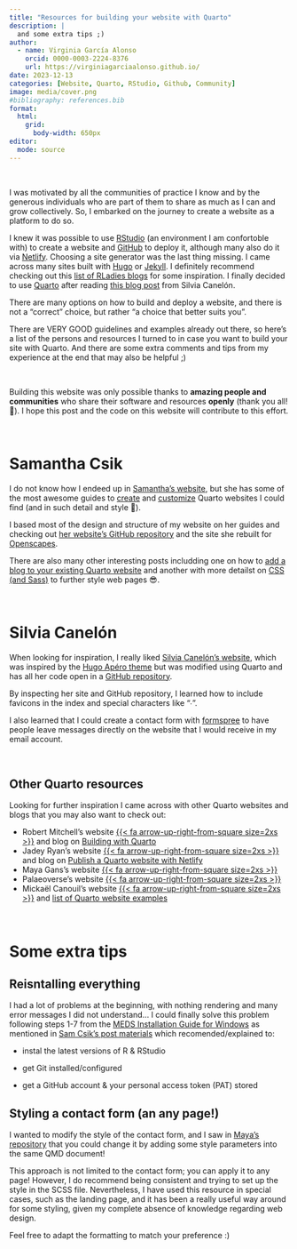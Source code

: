 ```yaml
---
title: "Resources for building your website with Quarto"
description: |
  and some extra tips ;)
author:
  - name: Virginia García Alonso 
    orcid: 0000-0003-2224-8376
    url: https://virginiagarciaalonso.github.io/
date: 2023-12-13
categories: [Website, Quarto, RStudio, Github, Community]
image: media/cover.png
#bibliography: references.bib
format:
  html:
    grid:
      body-width: 650px
editor: 
  mode: source
---
```


<br>

I was motivated by all the communities of practice I know and by the generous individuals who are part of them to [share]{.bold} as much as I can [and grow collectively]{.bold}. So, I embarked on the journey to create a website as a platform to do so.

I knew it was possible to use [RStudio](https://posit.co/download/rstudio-desktop/) (an environment I am confortoble with) to create a website and [GitHub](https://resources.github.com/github-and-rstudio/) to deploy it, although many also do it via [Netlify](https://www.netlify.com/). Choosing a site generator was the last thing missing. I came across many sites built with [Hugo](https://gohugo.io/about/what-is-hugo/) or [Jekyll](https://jekyllrb.com/). I definitely recommend checking out this [list of RLadies blogs](https://github.com/rladies/awesome-rladies-blogs/tree/main#list-of-blogs) for some inspiration. I finally decided to use [Quarto](https://quarto.org/) after reading [this blog post](https://silviacanelon.com/blog/2023-09-29-hello-quarto/) from Silvia Canelón.

There are many options on how to build and deploy a website, and there is not a "correct" choice, but rather "a choice that better suits you".

There are [VERY GOOD]{.green-text} guidelines and examples already out there, so here's a list of the persons and resources I turned to in case you want to build your site with Quarto. And there are some extra comments and tips from my experience at the end that may also be helpful ;)

<br>

::: green-text-bg
Building this website was only possible thanks to **amazing people and communities** who share their software and resources **openly** (thank you all! 🙌). I hope this post and the code on this website will contribute to this effort.
:::

<br>

# Samantha Csik

I do not know how I endeed up in [Samantha's website](https://samanthacsik.github.io/), but she has some of the most awesome guides to [create](https://samanthacsik.github.io/talks/2022-08-05-creating-your-personal-website-using-quarto/) and [customize](https://samanthacsik.github.io/talks_workshops/2022-10-10-customizing-quarto-websites/) Quarto websites I could find (and in such detail and style 💜). 

I based most of the design and structure of my website on her guides and checking out [her website's GitHub repository](https://github.com/samanthacsik/samanthacsik.github.io) and the site she rebuilt for [Openscapes](https://openscapes.org/). 

There are also many other interesting posts includding one on how to [add a blog to your existing Quarto website](https://samanthacsik.github.io/talks_workshops/2022-10-24-quarto-blogs/) and another with more detailst on [CSS (and Sass)](https://samanthacsik.github.io/talks_workshops/2023-08-03-just-enough-css/) to further style web pages 😎.

<br>

# Silvia Canelón

When looking for inspiration, I really liked [Silvia Canelón's website](https://silviacanelon.com/), which was inspired by the [Hugo Apéro theme](https://hugo-apero-docs.netlify.app/) but was modified using Quarto and has all her code open in a [GitHub repository](https://github.com/spcanelon/silvia).

By inspecting her site and GitHub repository, I learned how to include [favicons]{.bold} in the index and [special characters]{.bold} like "&#8729;".

I also learned that I could create a [contact form]{.bold} with [formspree](https://formspree.io/html/) to have people leave messages directly on the website that I would receive in my email account.

<br>

## Other Quarto resources

Looking for further inspiration I came across with other Quarto websites and blogs that you may also want to check out:

-   Robert Mitchell's website [{{< fa arrow-up-right-from-square size=2xs >}}](https://robertmitchellv.com/) and blog on [Building with Quarto](https://robertmitchellv.com/blog/2022-08-building-with-quarto/building-with-quarto.html)
-   Jadey Ryan's website [{{< fa arrow-up-right-from-square size=2xs >}}](https://jadeyryan.com/) and blog on [Publish a Quarto website with Netlify](https://jadeyryan.com/blog/2023-11-19_publish-quarto-website/)
-   Maya Gans's website [{{< fa arrow-up-right-from-square size=2xs >}}](https://maya.rbind.io/)
-   Palaeoverse's website [{{< fa arrow-up-right-from-square size=2xs >}}](https://palaeoverse.org/)
-   Mickaël Canouil's website [{{< fa arrow-up-right-from-square size=2xs >}}](https://mickael.canouil.fr/) and [list of Quarto website examples](https://github.com/mcanouil/awesome-quarto#websites-formats)


<br>

# Some extra tips

## Reisntalling everything

I had a lot of problems at the beginning, with nothing rendering and many error messages I did not understand\... I could finally solve this problem following steps 1-7 from the [MEDS Installation Guide for Windows](https://ucsb-meds.github.io/meds-install-windows.html) as mentioned in [Sam Csik's post materials](https://samanthacsik.github.io/talks_workshops/2022-08-05-creating-your-personal-website-using-quarto/) which recomended/explained to:

     
* instal the latest versions of R & RStudio

* get Git installed/configured

* get a GitHub account & your personal access token (PAT) stored


## Styling a contact form (an any page!)

I wanted to modify the style of the contact form, and I saw in [Maya's repository](https://github.com/MayaGans/mywebsite/blob/main/contact.qmd) that you could change it by adding some style parameters into the same QMD document!

This approach is not limited to the contact form; you can apply it to any page! However, I do recommend being consistent and trying to set up the style in the SCSS file. Nevertheless, I have used this resource in special cases, such as the landing page, and it has been a really useful way around for some styling, given my complete absence of knowledge regarding web design.

Feel free to adapt the formatting to match your preference :)
